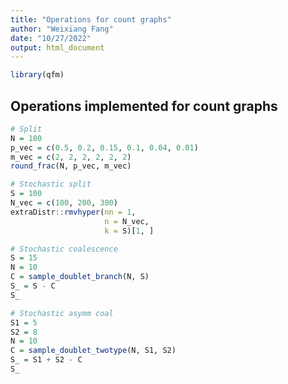 ```yaml
---
title: "Operations for count graphs"
author: "Weixiang Fang"
date: "10/27/2022"
output: html_document
---
```


```r
library(qfm)
```

## Operations implemented for count graphs
``` r
# Split
N = 100
p_vec = c(0.5, 0.2, 0.15, 0.1, 0.04, 0.01)
m_vec = c(2, 2, 2, 2, 2, 2)
round_frac(N, p_vec, m_vec)

# Stochastic split
S = 100
N_vec = c(100, 200, 300)
extraDistr::rmvhyper(nn = 1,
                     n = N_vec,
                     k = S)[1, ]

# Stochastic coalescence
S = 15
N = 10
C = sample_doublet_branch(N, S)
S_ = S - C
S_

# Stochastic asymm coal
S1 = 5
S2 = 8
N = 10
C = sample_doublet_twotype(N, S1, S2)
S_ = S1 + S2 - C
S_
```


